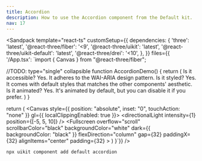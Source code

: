 ```yaml
---
title: Accordion
description: How to use the Accordion component from the Default kit.
nav: 17
---
```


<Sandpack
  template="react-ts"
  customSetup={{
    dependencies: {
      'three': 'latest',
      '@react-three/fiber': '<9',
      '@react-three/uikit': 'latest',
      '@react-three/uikit-default': 'latest',
      '@react-three/drei': '<10',
    },
  }}
  files={{
    '/App.tsx': `import { Canvas } from "@react-three/fiber";

//TODO: type="single" collapsible
function AccordionDemo() {
  return (
    <Container flexDirection="column" width={300}>
      <Accordion>
        <AccordionItem value="item-1">
          <AccordionTrigger>
            <Text>Is it accessible?</Text>
          </AccordionTrigger>
          <AccordionContent>
            <Text>Yes. It adheres to the WAI-ARIA design pattern.</Text>
          </AccordionContent>
        </AccordionItem>
        <AccordionItem value="item-2">
          <AccordionTrigger>
            <Text>Is it styled?</Text>
          </AccordionTrigger>
          <AccordionContent>
            <Text>Yes. It comes with default styles that matches the other components&apos; aesthetic.</Text>
          </AccordionContent>
        </AccordionItem>
        <AccordionItem value="item-3">
          <AccordionTrigger>
            <Text>Is it animated?</Text>
          </AccordionTrigger>
          <AccordionContent>
            <Text>Yes. It&apos;s animated by default, but you can disable it if you prefer.</Text>
          </AccordionContent>
        </AccordionItem>
      </Accordion>
    </Container>
  )
}

  return (
    <Canvas style={{ position: "absolute", inset: "0", touchAction: "none" }} gl={{ localClippingEnabled: true }}>
      <ambientLight intensity={0.5} />
      <directionalLight intensity={1} position={[-5, 5, 10]} />
      <Defaults>
        <Fullscreen
          overflow="scroll"
          scrollbarColor="black"
          backgroundColor="white"
          dark={{ backgroundColor: "black" }}
          flexDirection="column"
          gap={32}
          paddingX={32}
          alignItems="center"
          padding={32}
        >
          <DialogAnchor><AccordionDemo /></DialogAnchor>
        </Fullscreen>
      </Defaults>
    </Canvas>
  )
}`}}
/>

```bash
npx uikit component add default accordion
```